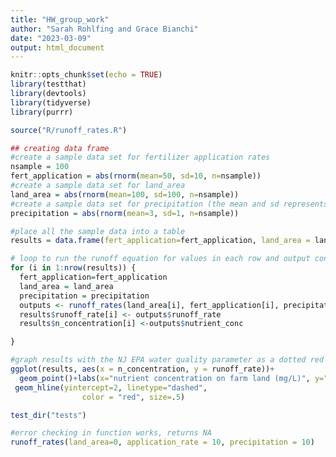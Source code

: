 ```yaml
---
title: "HW_group_work"
author: "Sarah Rohlfing and Grace Bianchi"
date: "2023-03-09"
output: html_document
---
```


```r
knitr::opts_chunk$set(echo = TRUE)
library(testthat)
library(devtools)
library(tidyverse)
library(purrr)

source("R/runoff_rates.R")
```

```r
## creating data frame
#create a sample data set for fertilizer application rates
nsample = 100
fert_application = abs(rnorm(mean=50, sd=10, n=nsample))
#create a sample data set for land_area
land_area = abs(rnorm(mean=100, sd=100, n=nsample))
#create a sample data set for precipitation (the mean and sd represents the average monthly rainfall in NJ)
precipitation = abs(rnorm(mean=3, sd=1, n=nsample))

#place all the sample data into a table
results = data.frame(fert_application=fert_application, land_area = land_area, precipitation = precipitation, n_concentration=NA, runoff_rate=NA)
```

```r
# loop to run the runoff equation for values in each row and output concentration and runoff rate
for (i in 1:nrow(results)) {
  fert_application=fert_application
  land_area = land_area
  precipitation = precipitation
  outputs <- runoff_rates(land_area[i], fert_application[i], precipitation[i])
  results$runoff_rate[i] <- outputs$runoff_rate
  results$n_concentration[i] <-outputs$nutrient_conc

}

#graph results with the NJ EPA water quality parameter as a dotted red line
ggplot(results, aes(x = n_concentration, y = runoff_rate))+
  geom_point()+labs(x="nutrient concentration on farm land (mg/L)", y="runoff water quality", title = "Runoff water quality based on monthly sample rain events in NJ")+
 geom_hline(yintercept=2, linetype="dashed", 
                color = "red", size=.5)

```

```r
test_dir("tests")
```
```r
#error checking in function works, returns NA
runoff_rates(land_area=0, application_rate = 10, precipitation = 10)
```

